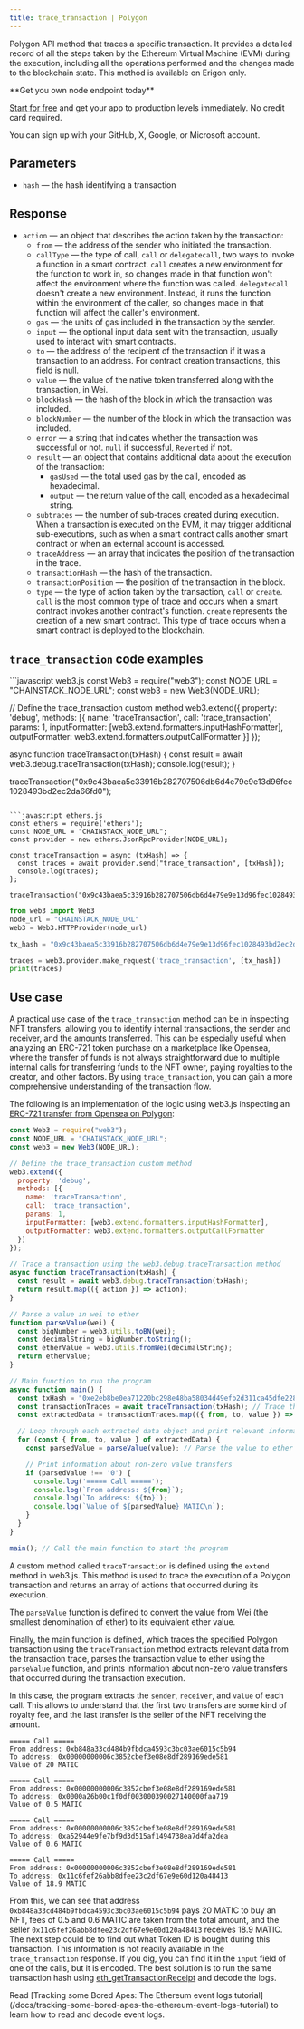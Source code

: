 ---
title: trace_transaction | Polygon
---

Polygon API method that traces a specific transaction. It provides a detailed record of all the steps taken by the Ethereum Virtual Machine (EVM) during the execution, including all the operations performed and the changes made to the blockchain state. This method is available on Erigon only.

<Check>
**Get you own node endpoint today**

[Start for free](https://console.chainstack.com/) and get your app to production levels immediately. No credit card required.

You can sign up with your GitHub, X, Google, or Microsoft account.
</Check>


## Parameters

* `hash` — the hash identifying a transaction

## Response

* `action` — an object that describes the action taken by the transaction:
  + `from` — the address of the sender who initiated the transaction.
  + `callType` — the type of call, `call` or `delegatecall`, two ways to invoke a function in a smart contract. `call` creates a new environment for the function to work in, so changes made in that function won't affect the environment where the function was called. `delegatecall` doesn't create a new environment. Instead, it runs the function within the environment of the caller, so changes made in that function will affect the caller's environment.
  + `gas` — the units of gas included in the transaction by the sender.
  + `input` — the optional input data sent with the transaction, usually used to interact with smart contracts.
  + `to` — the address of the recipient of the transaction if it was a transaction to an address. For contract creation transactions, this field is null.
  + `value` — the value of the native token transferred along with the transaction, in Wei.
  + `blockHash` — the hash of the block in which the transaction was included.
  + `blockNumber` — the number of the block in which the transaction was included.
  + `error` — a string that indicates whether the transaction was successful or not. `null` if successful, `Reverted` if not.
  + `result` — an object that contains additional data about the execution of the transaction:
    - `gasUsed` — the total used gas by the call, encoded as hexadecimal.
    - `output` — the return value of the call, encoded as a hexadecimal string.
  + `subtraces` — the number of sub-traces created during execution. When a transaction is executed on the EVM, it may trigger additional sub-executions, such as when a smart contract calls another smart contract or when an external account is accessed.
  + `traceAddress` — an array that indicates the position of the transaction in the trace.
  + `transactionHash` — the hash of the transaction.
  + `transactionPosition` — the position of the transaction in the block.
  + `type` — the type of action taken by the transaction, `call` or `create`. `call`  is the most common type of trace and occurs when a smart contract invokes another contract's function. `create` represents the creation of a new smart contract. This type of trace occurs when a smart contract is deployed to the blockchain.

## `trace_transaction` code examples

<CodeGroup>
```javascript web3.js
const Web3 = require("web3");
const NODE_URL = "CHAINSTACK_NODE_URL";
const web3 = new Web3(NODE_URL);

// Define the trace_transaction custom method
web3.extend({
  property: 'debug',
  methods: [{
    name: 'traceTransaction',
    call: 'trace_transaction',
    params: 1,
    inputFormatter: [web3.extend.formatters.inputHashFormatter],
    outputFormatter: web3.extend.formatters.outputCallFormatter
  }]
});

async function traceTransaction(txHash) {
    const result = await web3.debug.traceTransaction(txHash);
    console.log(result);
}

traceTransaction("0x9c43baea5c33916b282707506db6d4e79e9e13d96fec1028493bd2ec2da66fd0");
```

```javascript ethers.js
const ethers = require('ethers');
const NODE_URL = "CHAINSTACK_NODE_URL";
const provider = new ethers.JsonRpcProvider(NODE_URL);

const traceTransaction = async (txHash) => {
  const traces = await provider.send("trace_transaction", [txHash]);
  console.log(traces);
};

traceTransaction("0x9c43baea5c33916b282707506db6d4e79e9e13d96fec1028493bd2ec2da66fd0")
```

```python web3.py
from web3 import Web3  
node_url = "CHAINSTACK_NODE_URL" 
web3 = Web3.HTTPProvider(node_url)

tx_hash = "0x9c43baea5c33916b282707506db6d4e79e9e13d96fec1028493bd2ec2da66fd0"

traces = web3.provider.make_request('trace_transaction', [tx_hash])
print(traces)
```
</CodeGroup>


## Use case

A practical use case of the `trace_transaction` method can be in inspecting NFT transfers, allowing you to identify internal transactions, the sender and receiver, and the amounts transferred. This can be especially useful when analyzing an ERC-721 token purchase on a marketplace like Opensea, where the transfer of funds is not always straightforward due to multiple internal calls for transferring funds to the NFT owner, paying royalties to the creator, and other factors. By using `trace_transaction`, you can gain a more comprehensive understanding of the transaction flow.

The following is an implementation of the logic using web3.js inspecting an [ERC-721 transfer from Opensea on Polygon](https://polygonscan.com/tx/0xe2eb8be0ea71220bc298e48ba58034d49efb2d311ca45dfe228cb564cd8a3fb5):

```javascript index.js
const Web3 = require("web3");
const NODE_URL = "CHAINSTACK_NODE_URL";
const web3 = new Web3(NODE_URL);

// Define the trace_transaction custom method
web3.extend({
  property: 'debug',
  methods: [{
    name: 'traceTransaction',
    call: 'trace_transaction',
    params: 1,
    inputFormatter: [web3.extend.formatters.inputHashFormatter],
    outputFormatter: web3.extend.formatters.outputCallFormatter
  }]
});

// Trace a transaction using the web3.debug.traceTransaction method
async function traceTransaction(txHash) {
  const result = await web3.debug.traceTransaction(txHash);
  return result.map(({ action }) => action);
}

// Parse a value in wei to ether
function parseValue(wei) {
  const bigNumber = web3.utils.toBN(wei);
  const decimalString = bigNumber.toString();
  const etherValue = web3.utils.fromWei(decimalString);
  return etherValue;
}

// Main function to run the program
async function main() {
  const txHash = "0xe2eb8be0ea71220bc298e48ba58034d49efb2d311ca45dfe228cb564cd8a3fb5";
  const transactionTraces = await traceTransaction(txHash); // Trace the specified transaction
  const extractedData = transactionTraces.map(({ from, to, value }) => ({ from, to, value })); // Extract relevant data from the transaction trace

  // Loop through each extracted data object and print relevant information
  for (const { from, to, value } of extractedData) {
    const parsedValue = parseValue(value); // Parse the value to ether

    // Print information about non-zero value transfers
    if (parsedValue !== '0') {
      console.log('===== Call =====');
      console.log(`From address: ${from}`);
      console.log(`To address: ${to}`);
      console.log(`Value of ${parsedValue} MATIC\n`);
    }
  }
}

main(); // Call the main function to start the program
```


A custom method called `traceTransaction` is defined using the `extend` method in web3.js. This method is used to trace the execution of a Polygon transaction and returns an array of actions that occurred during its execution.

The `parseValue` function is defined to convert the value from Wei (the smallest denomination of ether) to its equivalent ether value.

Finally, the main function is defined, which traces the specified Polygon transaction using the `traceTransaction` method extracts relevant data from the transaction trace, parses the transaction value to ether using the `parseValue` function, and prints information about non-zero value transfers that occurred during the transaction execution.

In this case, the program extracts the `sender`, `receiver`, and `value` of each call. This allows to understand that the first two transfers are some kind of royalty fee, and the last transfer is the seller of the NFT receiving the amount.

```shell Shell
===== Call =====
From address: 0xb848a33cd484b9fbdca4593c3bc03ae6015c5b94
To address: 0x00000000006c3852cbef3e08e8df289169ede581  
Value of 20 MATIC

===== Call =====
From address: 0x00000000006c3852cbef3e08e8df289169ede581
To address: 0x0000a26b00c1f0df003000390027140000faa719  
Value of 0.5 MATIC

===== Call =====
From address: 0x00000000006c3852cbef3e08e8df289169ede581
To address: 0xa52944e9fe7bf9d3d515af1494738ea7d4fa2dea
Value of 0.6 MATIC

===== Call =====
From address: 0x00000000006c3852cbef3e08e8df289169ede581
To address: 0x11c6fef26abb8dfee23c2df67e9e60d120a48413
Value of 18.9 MATIC
```


From this, we can see that address `0xb848a33cd484b9fbdca4593c3bc03ae6015c5b94` pays 20 MATIC to buy an NFT, fees of 0.5 and 0.6 MATIC are taken from the total amount, and the seller `0x11c6fef26abb8dfee23c2df67e9e60d120a48413` receives 18.9 MATIC. The next step could be to find out what Token ID is bought during this transaction. This information is not readily available in the `trace_transaction` response. If you dig, you can find it in the `input` field of one of the calls, but it is encoded. The best solution is to run the same transaction hash using [eth\_getTransactionReceipt](/api-reference/polygon_node_api/transaction_info/eth_getTransactionReceipt) and decode the logs.

<Note>
Read [Tracking some Bored Apes: The Ethereum event logs tutorial](/docs/tracking-some-bored-apes-the-ethereum-event-logs-tutorial) to learn how to read and decode event logs.
</Note>
